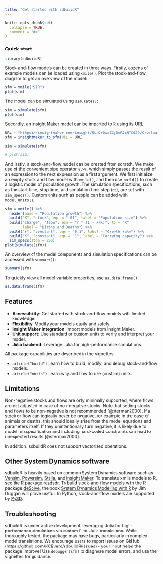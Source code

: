 ```yaml
---
title: "Get started with sdbuildR"
---
```


```r
knitr::opts_chunk$set(
  collapse = TRUE,
  comment = "#>"
)
```

### Quick start

```r
library(sdbuildR) 
```

Stock-and-flow models can be created in three ways. Firstly, dozens of example models can be loaded using `xmile()`. Plot the stock-and-flow diagram to get an overview of the model:

```r
sfm = xmile("SIR")
plot(sfm)
```

The model can be simulated using `simulate()`:

```r
sim = simulate(sfm)
plot(sim)
```

Secondly, an [Insight Maker](https://insightmaker.com/) model can be imported to R using its URL: 

```r
URL = "https://insightmaker.com/insight/5LxQr0waZGgBcPJcNTC029/Crielaard-2022"
sfm = insightmaker_to_sfm(URL = URL)
```


```r
sim = simulate(sfm)
```


```r
# plot(sim)
```

And lastly, a stock-and-flow model can be created from scratch. We make use of the convenient pipe operator `%\>%`, which simply passes the result of an expression to the next expression as a first argument. We first initialize an empty stock and flow model with `xmile()`, and then use `build()` to create a logistic model of population growth. The simulation specifications, such as the start time, stop time, and simulation time step (`dt`), are set with `sim_specs()`. Custom units such as people can be added with `model_units()`.

```r
sfm = xmile() %>%
  header(name = "Population growth") %>%
  build("X", "stock", eqn = ".01", label = "Population size") %>%
  build("change", "flow", eqn = "r * (1 - X/K)", to = "X", 
        label = "Births and Deaths") %>%
  build("r", "constant", eqn = "0.1", label = "Growth rate") %>%
  build("K", "constant", eqn = "1", label = "Carrying capacity") %>%
  sim_specs(stop = 200) 
plot(simulate(sfm))
```

An overview of the model components and simulation specifications can be accessed with `summary()`:

```r
summary(sfm)
```

To quickly view all model variable properties, use `as.data.frame()`:

```r
as.data.frame(sfm)
```

## Features

* **Accessibility**: Get started with stock-and-flow models with limited knowledge.
* **Flexibility**: Modify your models easily and safely.
* **Insight Maker integration**: Import models from Insight Maker.
* **Unit support**: Use standard or custom units to verify and interpret your model. 
* **Julia backend**: Leverage Julia for high-performance simulations.

All package capabilities are described in the vignettes:

* `article("build")` Learn how to build, modify, and debug stock-and-flow models.
* `article("units")` Learn why and how to use (custom) units.
<!-- 3. **Delays**: Not all dynamics are instantaneous. Learn about delays (fixed, smooth, material and information) and how to implement them with sdbuildR. -->
<!-- 4. **Sensitivity**:  -->

## Limitations

<!-- Unlike other System Dynamics software, sdbuildR makes a distinction between static and dynamic variables. This means that static variables - the initial values of stocks, constants, and graphical functions - cannot depend on dynamic variables - auxiliaries and flows. If this is the case, an error will be thrown with the problematic dependencies and the model will not be simulated.  -->

Non-negative stocks and flows are only minimally supported, where flows are not adjusted in case of non-negative stocks. Note that setting stocks and flows to be non-negative is not recommended [@sterman2000]. If a stock or flow can logically never be negative, for example in the case of animals or deaths, this should ideally arise from the model equations and parameters itself. If they unintentionally turn negative, it is likely due to model misspecification and including hard-coded constraints can lead to unexpected results [@sterman2000].

In addition, sdbuildR does not support vectorized operations. 

## Other System Dynamics software

sdbuildR is heavily based on common System Dynamics software such as [Vensim](https://vensim.com/), [Powersim](https://powersim.com/), [Stella](https://www.iseesystems.com/), and [Insight Maker](https://insightmaker.com/). To translate xmile models to R, see the R package [readsdr](https://github.com/jandraor/readsdr). To build stock-and-flow models with the R package [deSolve](https://cran.r-project.org/web/packages/deSolve/index.html), the book [System Dynamics Modelling with R](https://link.springer.com/book/10.1007/978-3-319-34043-2) by Jim Duggan will prove useful. In Python, stock-and-flow models are supported by [PySD](https://pysd.readthedocs.io/en/master/).

## Troubleshooting

sdbuildR is under active development, leveraging Julia for high-performance simulations via custom R-to-Julia translations. While thoroughly tested, the package may have bugs, particularly in complex model translations. We encourage users to report issues on GitHub (https://github.com/KCEvers/sdbuildR/issues) - your input helps the package improve! Use `debugger(sfm)` to diagnose model errors, and use the vignettes for guidance.
